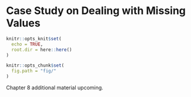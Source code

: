 # Case Study on Dealing with Missing Values {#ch:missing-case}

```r
knitr::opts_knit$set(
  echo = TRUE,
  root.dir = here::here()
)

knitr::opts_chunk$set(
  fig.path = "fig/"
)
```

Chapter 8 additional material upcoming.
